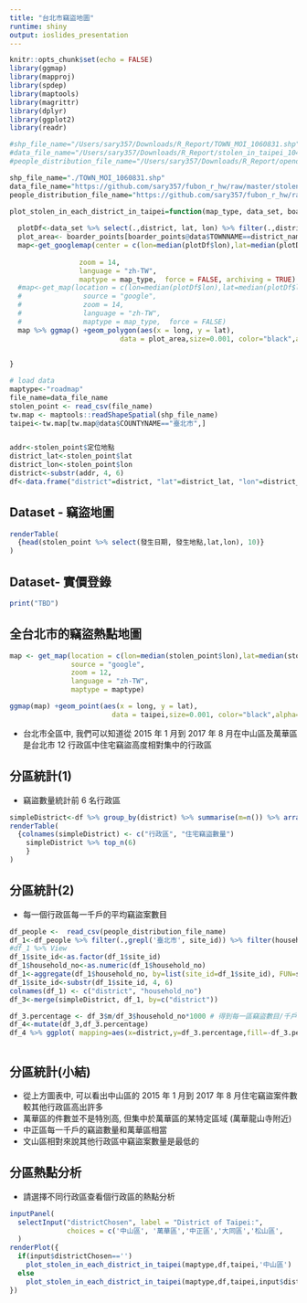 ```yaml
---
title: "台北市竊盜地圖"
runtime: shiny
output: ioslides_presentation
---
```


```r
knitr::opts_chunk$set(echo = FALSE)
library(ggmap)
library(mapproj)
library(spdep)
library(maptools)
library(magrittr)
library(dplyr)
library(ggplot2)
library(readr)

#shp_file_name="/Users/sary357/Downloads/R_Report/TOWN_MOI_1060831.shp"
#data_file_name="/Users/sary357/Downloads/R_Report/stolen_in_taipei_10401_10608.csv"
#people_distribution_file_name="/Users/sary357/Downloads/R_Report/opendata10608M030.csv"

shp_file_name="./TOWN_MOI_1060831.shp"
data_file_name="https://github.com/sary357/fubon_r_hw/raw/master/stolen_in_taipei_10401_10608.csv"
people_distribution_file_name="https://github.com/sary357/fubon_r_hw/raw/master/opendata10608M030.csv"

plot_stolen_in_each_district_in_taipei=function(map_type, data_set, boarder_points, district_name){
 
  plotDf<-data_set %>% select(.,district, lat, lon) %>% filter(.,district==district_name) 
  plot_area<- boarder_points[boarder_points@data$TOWNNAME==district_name,]
  map<-get_googlemap(center = c(lon=median(plotDf$lon),lat=median(plotDf$lat)),
                 
                 zoom = 14,
                 language = "zh-TW", 
                 maptype = map_type,  force = FALSE, archiving = TRUE)  
  #map<-get_map(location = c(lon=median(plotDf$lon),lat=median(plotDf$lat)),
  #               source = "google", 
  #               zoom = 14,
  #               language = "zh-TW", 
  #               maptype = map_type,  force = FALSE)  
  map %>% ggmap() +geom_polygon(aes(x = long, y = lat), 
                           data = plot_area,size=0.001, color="black",alpha=0.2)+stat_density2d(data = plotDf, aes(x = lon, y=lat,fill = ..level.., alpha = ..level..),size = 0.01, bins = 16, geom = "polygon") +scale_fill_gradient(low = "green", high = "red",guide = FALSE)+scale_alpha(range = c(0, 0.5), guide = FALSE)
  
  
}

# load data
maptype<-"roadmap"
file_name=data_file_name
stolen_point <- read_csv(file_name)
tw.map <- maptools::readShapeSpatial(shp_file_name)
taipei<-tw.map[tw.map@data$COUNTYNAME=="臺北市",] 


addr<-stolen_point$定位地點
district_lat<-stolen_point$lat
district_lon<-stolen_point$lon
district<-substr(addr, 4, 6)
df<-data.frame("district"=district, "lat"=district_lat, "lon"=district_lon)
```

## Dataset - 竊盜地圖
```r
renderTable(
  {head(stolen_point %>% select(發生日期, 發生地點,lat,lon), 10)}
)
```

## Dataset- 實價登錄
```r
print("TBD")
```

## 全台北市的竊盜熱點地圖
```r

map <- get_map(location = c(lon=median(stolen_point$lon),lat=median(stolen_point$lat)),
               source = "google", 
               zoom = 12,
               language = "zh-TW", 
               maptype = maptype)

ggmap(map) +geom_point(aes(x = long, y = lat), 
                         data = taipei,size=0.001, color="black",alpha=0.1)+stat_density2d(data = stolen_point, aes(x = lon, y=lat,fill = ..level.., alpha = ..level..),size = 0.01, bins = 16, geom = "polygon") +scale_fill_gradient(low = "green", high = "red",guide = FALSE)+scale_alpha(range = c(0, 0.5), guide = FALSE)

```

- 台北市全區中, 我們可以知道從 2015 年 1 月到 2017 年 8 月在中山區及萬華區是台北市 12 行政區中住宅竊盜高度相對集中的行政區

## 分區統計(1)
- 竊盜數量統計前 6 名行政區

```r
simpleDistrict<-df %>% group_by(district) %>% summarise(m=n()) %>% arrange(.,-m)
renderTable(
  {colnames(simpleDistrict) <- c("行政區", "住宅竊盜數量")
    simpleDistrict %>% top_n(6)
    }
)

```

## 分區統計(2)
- 每一個行政區每一千戶的平均竊盜案數目

```r

df_people <-  read_csv(people_distribution_file_name)
df_1<-df_people %>% filter(.,grepl('臺北市', site_id)) %>% filter(household_no >0)%>%select(site_id,household_no) %>% group_by(household_no) 
#df_1 %>% View
df_1$site_id<-as.factor(df_1$site_id)
df_1$household_no<-as.numeric(df_1$household_no)
df_1<-aggregate(df_1$household_no, by=list(site_id=df_1$site_id), FUN=sum)
df_1$site_id<-substr(df_1$site_id, 4, 6)
colnames(df_1) <- c("district", "household_no")
df_3<-merge(simpleDistrict, df_1, by=c("district"))

df_3.percentage <- df_3$m/df_3$household_no*1000 # 得到每一區竊盜數目/千戶數
df_4<-mutate(df_3,df_3.percentage)
df_4 %>% ggplot( mapping=aes(x=district,y=df_3.percentage,fill=-df_3.percentage)) + geom_bar(stat="identity") +xlab("台北市行政區")+ylab("每一千戶發生竊盜案的數目")+theme(text = element_text(family = 'SimSun')) +guides(fill=FALSE)



```

## 分區統計(小結)
- 從上方圖表中, 可以看出中山區的 2015 年 1 月到 2017 年 8 月住宅竊盜案件數較其他行政區高出許多
- 萬華區的件數並不是特別高, 但集中於萬華區的某特定區域 (萬華龍山寺附近)
- 中正區每一千戶的竊盜數量和萬華區相當
- 文山區相對來說其他行政區中竊盜案數量是最低的

## 分區熱點分析
- 請選擇不同行政區查看個行政區的熱點分析

```r
inputPanel(
  selectInput("districtChosen", label = "District of Taipei:",
              choices = c('中山區', '萬華區','中正區','大同區','松山區',                          '大安區','信義區','文山區','南港區','內湖區','士林區','北投區'), selected = '中山區')
  )
renderPlot({
  if(input$districtChosen=='')
    plot_stolen_in_each_district_in_taipei(maptype,df,taipei,'中山區')
  else
    plot_stolen_in_each_district_in_taipei(maptype,df,taipei,input$districtChosen)
})

```


